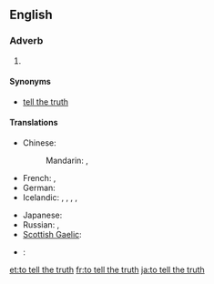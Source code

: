 ==English==

===Adverb===
{{head|en|adverb|head=to [[tell]] [[the]] [[truth]]}}

# {{idiomatic}} {{non-gloss definition|An attestation to the truthfulness and frankness of an associated statement}}

====Synonyms====
* {{sense|attestation}} [[tell the truth]]

====Translations====
{{trans-top|attestation of truthfulness and frankness}}
* Chinese:
*: Mandarin: {{t|cmn|老實說|sc=Hani}},  {{t|cmn|老实说|tr=lǎoshishuō|sc=Hani}}
* French: {{t+|fr|à vrai dire}}, {{t|fr|à dire vrai}}
* German: {{t|de|um die Wahrheit zu sagen}}
* Icelandic: {{t|is|reyndar}},  {{t|is|raunar}},  {{t|is|í raun og veru}},  {{t|is|satt best að segja}},  {{t|is|frómt frá sagt}}
{{trans-mid}}
* Japanese: {{t-|ja|実を言えば|tr=じつをいえば, jitsu-o ieba}}
* Russian: {{t|ru|по правде говоря|tr=po právde govorjá}},  {{t|ru|честно говоря|tr=čéstno govorjá}}
* [[Scottish Gaelic]]: {{t-|gd|leis an fhìrinn innse|xs=Scottish Gaelic}}
{{trans-bottom}}

{{checktrans-top}}
* {{ttbc|eo}}: {{t-|eo|verdire|xs=Esperanto}}
{{trans-mid}}
{{trans-bottom}}

[[et:to tell the truth]]
[[fr:to tell the truth]]
[[ja:to tell the truth]]